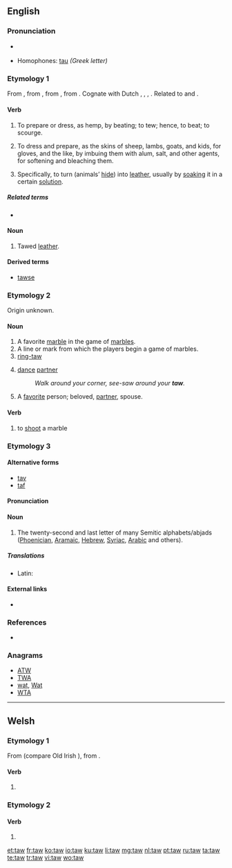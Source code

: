 {{also|Taw}}
==English==

===Pronunciation===
* {{a|UK}} {{IPA|/tɔː/}}
* Homophones: [[tau]] ''(Greek letter)''

===Etymology 1===
From {{etyl|enm|en}} {{term|tawen|lang=enm}}, from {{etyl|ang|en}} {{term|tawian||to do, make|lang=ang}}, from {{etyl|gem-pro|en}} {{recons|tawjaną||to make, prepare|lang=gem-pro}}, from {{etyl|ine-pro|en}} {{recons|dewǝ-||to tie to, secure|lang=ine-pro}}.  Cognate with Dutch {{term|touwen||to rope, tether, curry|lang=nl}}, {{etyl|nl|-}} {{term|tuien||to fasten with ropes|lang=nl}}, {{etyl|de|-}} {{term|Tau||rope, hawser, cable|lang=de}}, {{etyl|got|-}} {{term|𐍄𐌰𐌿𐌾𐌰𐌽||tr=taujan|to make, prepare|lang=got}}. Related to {{l|en|tool}} and {{l|en|tether}}.

====Verb====
{{en-verb}}

# {{transitive|obsolete}} To prepare or dress, as hemp, by beating; to tew; hence, to beat; to scourge.
# {{transitive}} To dress and prepare, as the skins of sheep, lambs, goats, and kids, for gloves, and the like, by imbuing them with alum, salt, and other agents, for softening and bleaching them.
# {{transitive}} Specifically, to turn (animals’ [[hide]]) into [[leather]], usually by [[soak]]ing it in a certain [[solution]].

=====Related terms=====
* {{l|en|tool}}

====Noun====
{{en-noun}}

# {{obsolete}} Tawed [[leather]].

====Derived terms====
* [[tawse]]

===Etymology 2===
Origin unknown.

====Noun====
{{en-noun}}

# A favorite [[marble]] in the game of [[marbles]].
# A line or mark from which the players begin a game of marbles.
# [[ring-taw]]
# {{context|square dancing}} [[dance]] [[partner]]
#: ''Walk around your corner, see-saw around your '''taw'''.''
# A [[favorite]] person; beloved, [[partner]], spouse.

====Verb====
{{en-verb}}

# to [[shoot]] a marble

===Etymology 3===

====Alternative forms====
* [[tav]]
* [[taf]]

====Pronunciation====
{{rfp|lang=en}}

====Noun====
{{en-noun}}

# The twenty-second and last letter of many Semitic  alphabets/abjads ([[Phoenician]], [[Aramaic]], [[Hebrew]], [[Syriac]], [[Arabic]] and others).

=====Translations=====
{{trans-top|Semitic letter}}
* Latin: {{t-|la|thau|n}}
{{trans-mid}}
{{trans-bottom}}

====External links====
* {{pedialite}}

===References===
* {{R:Websters}}

===Anagrams===
* [[ATW#English|ATW]]
* [[TWA#English|TWA]]
* [[wat#English|wat]], [[Wat#English|Wat]]
* [[WTA#English|WTA]]

----
==Welsh==
===Etymology 1===
From {{etyl|cel-pro|cy}} {{recons|tā-|lang=cel-pro}} (compare Old Irish {{term|attá|at·tá|lang=sga}}), from {{etyl|ine-pro|cy}} {{recons|steh₂-||to stand|lang=ine-pro}}.

====Verb====
{{head|cy|verb form}}

# {{conjugation of|bod||3|s|pres|lang=cy}}

===Etymology 2===
====Verb====
{{head|cy|verb form}}

# {{conjugation of|tewi||2|s|imp|lang=cy}}

[[et:taw]]
[[fr:taw]]
[[ko:taw]]
[[io:taw]]
[[ku:taw]]
[[li:taw]]
[[mg:taw]]
[[nl:taw]]
[[pt:taw]]
[[ru:taw]]
[[ta:taw]]
[[te:taw]]
[[tr:taw]]
[[vi:taw]]
[[wo:taw]]